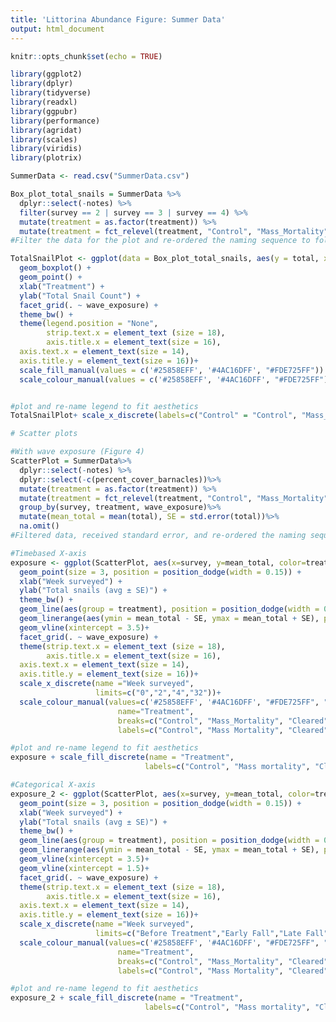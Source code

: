 ```yaml
---
title: 'Littorina Abundance Figure: Summer Data'
output: html_document
---
```


```r
knitr::opts_chunk$set(echo = TRUE)
```

```r
library(ggplot2)
library(dplyr)
library(tidyverse)
library(readxl)
library(ggpubr)
library(performance) 
library(agridat)
library(scales)
library(viridis)
library(plotrix)

SummerData <- read.csv("SummerData.csv")

Box_plot_total_snails = SummerData %>%
  dplyr::select(-notes) %>%
  filter(survey == 2 | survey == 3 | survey == 4) %>%
  mutate(treatment = as.factor(treatment)) %>% 
  mutate(treatment = fct_relevel(treatment, "Control", "Mass_Mortality", "Cleared"))
#Filter the data for the plot and re-ordered the naming sequence to follow logical pattern

TotalSnailPlot <- ggplot(data = Box_plot_total_snails, aes(y = total, x = treatment, fill = treatment, color_palette(virdis))) +
  geom_boxplot() +
  geom_point() +
  xlab("Treatment") + 
  ylab("Total Snail Count") +
  facet_grid(. ~ wave_exposure) + 
  theme_bw() + 
  theme(legend.position = "None",
        strip.text.x = element_text (size = 18),
        axis.title.x = element_text(size = 16),
  axis.text.x = element_text(size = 14),
  axis.title.y = element_text(size = 16))+
  scale_fill_manual(values = c('#25858EFF', '#4AC16DFF', "#FDE725FF")) + 
  scale_colour_manual(values = c('#25858EFF', '#4AC16DFF', "#FDE725FF")) 


#plot and re-name legend to fit aesthetics
TotalSnailPlot+ scale_x_discrete(labels=c("Control" = "Control", "Mass_Mortality" = "Mass Mortality", "Cleared" = "Cleared")) 

# Scatter plots 

#With wave exposure (Figure 4)
ScatterPlot = SummerData%>%
  dplyr::select(-notes) %>%
  dplyr::select(-c(percent_cover_barnacles))%>%
  mutate(treatment = as.factor(treatment)) %>% 
  mutate(treatment = fct_relevel(treatment, "Control", "Mass_Mortality", "Cleared"))%>%
  group_by(survey, treatment, wave_exposure)%>%
  mutate(mean_total = mean(total), SE = std.error(total))%>%
  na.omit()
#Filtered data, received standard error, and re-ordered the naming sequence to follow logical pattern

#Timebased X-axis
exposure <- ggplot(ScatterPlot, aes(x=survey, y=mean_total, color=treatment,color_palette(virdis))) +
  geom_point(size = 3, position = position_dodge(width = 0.15)) +
  xlab("Week surveyed") +  
  ylab("Total snails (avg ± SE)") +
  theme_bw() + 
  geom_line(aes(group = treatment), position = position_dodge(width = 0.15))+
  geom_linerange(aes(ymin = mean_total - SE, ymax = mean_total + SE), position = position_dodge(width =                  0.15)) + 
  geom_vline(xintercept = 3.5)+
  facet_grid(. ~ wave_exposure) + 
  theme(strip.text.x = element_text (size = 18),
        axis.title.x = element_text(size = 16),
  axis.text.x = element_text(size = 14),
  axis.title.y = element_text(size = 16))+
  scale_x_discrete(name ="Week surveyed",
                   limits=c("0","2","4","32"))+
  scale_colour_manual(values=c('#25858EFF', '#4AC16DFF', "#FDE725FF", "#440154FF"),
                        name="Treatment",
                        breaks=c("Control", "Mass_Mortality", "Cleared"),
                        labels=c("Control", "Mass Mortality", "Cleared")) 

#plot and re-name legend to fit aesthetics
exposure + scale_fill_discrete(name = "Treatment",
                              labels=c("Control", "Mass mortality", "Cleared")) 

#Categorical X-axis
exposure_2 <- ggplot(ScatterPlot, aes(x=survey, y=mean_total, color=treatment,color_palette(virdis))) +
  geom_point(size = 3, position = position_dodge(width = 0.15)) +
  xlab("Week surveyed") +  
  ylab("Total snails (avg ± SE)") +
  theme_bw() + 
  geom_line(aes(group = treatment), position = position_dodge(width = 0.15))+
  geom_linerange(aes(ymin = mean_total - SE, ymax = mean_total + SE), position = position_dodge(width =                  0.15)) + 
  geom_vline(xintercept = 3.5)+
  geom_vline(xintercept = 1.5)+
  facet_grid(. ~ wave_exposure) + 
  theme(strip.text.x = element_text (size = 18),
        axis.title.x = element_text(size = 16),
  axis.text.x = element_text(size = 14),
  axis.title.y = element_text(size = 16))+
  scale_x_discrete(name ="Week surveyed",
                   limits=c("Before Treatment","Early Fall","Late Fall","Summer"))+
  scale_colour_manual(values=c('#25858EFF', '#4AC16DFF', "#FDE725FF", "#440154FF"),
                        name="Treatment",
                        breaks=c("Control", "Mass_Mortality", "Cleared"),
                        labels=c("Control", "Mass Mortality", "Cleared")) 

#plot and re-name legend to fit aesthetics
exposure_2 + scale_fill_discrete(name = "Treatment",
                              labels=c("Control", "Mass mortality", "Cleared"))
```

